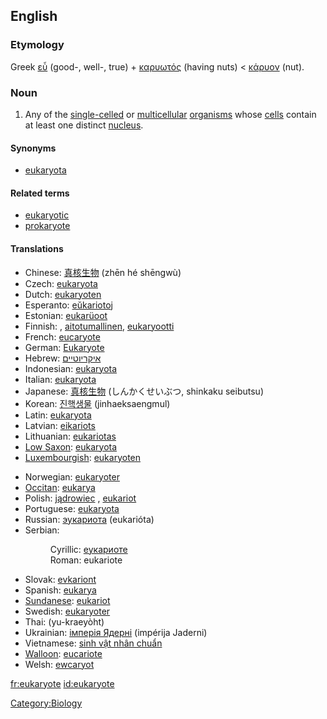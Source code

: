 ==English==

===Etymology===
Greek [[εὖ]] (good-, well-, true) + [[καρυωτός]] (having nuts) < [[κάρυον]] (nut).

===Noun===
{{wikipedia}}
{{en-noun}}

# Any of the [[single-celled]] or [[multicellular]] [[organism]]s whose [[cell]]s contain at least one distinct [[nucleus]].

====Synonyms====
*[[eukaryota]]

====Related terms====
*[[eukaryotic]]
*[[prokaryote]]

====Translations====
{{top}}
*Chinese: [[真核生物]] (zhēn hé shēngwù)
*Czech: [[eukaryota]]
*Dutch: [[eukaryoten]] {{p}}
*Esperanto: [[eŭkariotoj]] {{p}}
*Estonian: [[eukarüoot]] {{p}}
*Finnish: {{t|fi|aitotumainen}}, [[aitotumallinen]], [[eukaryootti]]
*French: [[eucaryote]]
*German: [[Eukaryote]]
*Hebrew: [[איקריוטיים]] {{p}}
*Indonesian: [[eukaryota]]
*Italian: [[eukaryota]]
*Japanese: [[真核生物]] (しんかくせいぶつ, shinkaku seibutsu)
*Korean: [[진핵생물]] (jinhaeksaengmul)
*Latin: [[eukaryota]] {{f}}
*Latvian: [[eikariots]]
*Lithuanian: [[eukariotas]] {{m}}
*[[Low Saxon]]: [[eukaryota]]
*[[Luxembourgish]]: [[eukaryoten]] {{p}}
{{mid}}
*Norwegian: [[eukaryoter]]
*[[Occitan]]: [[eukarya]] {{f}}
*Polish: [[jądrowiec]] {{m}}, [[eukariot]] {{m}}
*Portuguese: [[eukaryota]] {{f}}
*Russian: [[эукариота]] (eukarióta) {{f}}
*Serbian:
*:Cyrillic: [[еукариоте]]
*:Roman: eukariote
*Slovak: [[evkariont]]
*Spanish: [[eukarya]] {{f}}
*[[Sundanese]]: [[eukariot]]
*Swedish: [[eukaryoter]]
*Thai: {{Thai|[[ยูแคริโอต]]}} (yu-kraeyòht)
*Ukrainian: [[імперія Ядерні]] (impérija Jaderni) {{f}}
*Vietnamese: [[sinh vật nhân chuẩn]]
*[[Walloon]]: [[eucariote]]
*Welsh: [[ewcaryot]]
{{Bottom}}

[[Category:Biology]]

[[fr:eukaryote]]
[[id:eukaryote]]